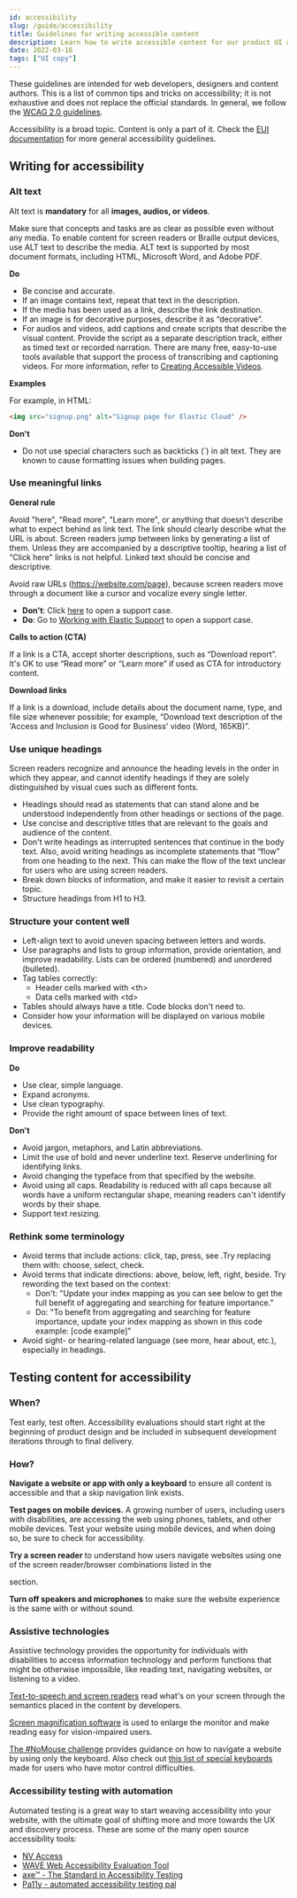 ```yaml
---
id: accessibility
slug: /guide/accessibility
title: Guidelines for writing accessible content
description: Learn how to write accessible content for our product UI and documentation.
date: 2022-03-16
tags: ["UI copy"]
---
```


These guidelines are intended for web developers, designers and content authors. This is a
list of common tips and tricks on accessibility; it is not exhaustive and does not replace
the official standards. In general, we follow the
[WCAG 2.0 guidelines](https://www.w3.org/TR/2008/REC-WCAG20-20081211/#guidelines).

Accessibility is a broad topic. Content is only a part of it. Check the
[EUI documentation](https://eui.elastic.co/#/guidelines/accessibility) for more general
accessibility guidelines.

## Writing for accessibility

### Alt text

Alt text is **mandatory** for all **images, audios, or videos**.

Make sure that concepts and tasks are as clear as possible even without any media. To
enable content for screen readers or Braille output devices, use ALT text to describe the
media. ALT text is supported by most document formats, including HTML, Microsoft Word, and
Adobe PDF.

**Do**

- Be concise and accurate.
- If an image contains text, repeat that text in the description.
- If the media has been used as a link, describe the link destination.
- If an image is for decorative purposes, describe it as “decorative”.
- For audios and videos, add captions and create scripts that describe the visual content.
  Provide the script as a separate description track, either as timed text or recorded
  narration. There are many free, easy-to-use tools available that support the process of
  transcribing and captioning videos. For more information, refer to
  [Creating Accessible Videos](https://www.washington.edu/accessibility/videos/).

**Examples**

For example, in HTML:

```html
<img src="signup.png" alt="Signup page for Elastic Cloud" />
```

**Don't**

- Do not use special characters such as backticks (`) in alt text. They are known to cause
  formatting issues when building pages.

### Use meaningful links

**General rule**

Avoid "here", "Read more", "Learn more", or anything that doesn't describe what to expect
behind as link text. The link should clearly describe what the URL is about. Screen
readers jump between links by generating a list of them. Unless they are accompanied by a
descriptive tooltip, hearing a list of “Click here" links is not helpful. Linked text
should be concise and descriptive.

Avoid raw URLs (https://website.com/page), because screen readers move through a document
like a cursor and vocalize every single letter.

- **Don't**: Click [here](https://www.elastic.co/support/welcome) to open a support case.
- **Do**: Go to [Working with Elastic Support](https://www.elastic.co/support/welcome) to
  open a support case.

**Calls to action (CTA)**

If a link is a CTA, accept shorter descriptions, such as “Download report”. It's OK to use
“Read more” or “Learn more” if used as CTA for introductory content.

**Download links**

If a link is a download, include details about the document name, type, and file size
whenever possible; for example, “Download text description of the 'Access and Inclusion is
Good for Business' video (Word, 165KB)”.

### Use unique headings

Screen readers recognize and announce the heading levels in the order in which they
appear, and cannot identify headings if they are solely distinguished by visual cues such
as different fonts.

- Headings should read as statements that can stand alone and be understood independently
  from other headings or sections of the page.
- Use concise and descriptive titles that are relevant to the goals and audience of the
  content.
- Don't write headings as interrupted sentences that continue in the body text. Also,
  avoid writing headings as incomplete statements that “flow” from one heading to the
  next. This can make the flow of the text unclear for users who are using screen readers.
- Break down blocks of information, and make it easier to revisit a certain topic.
- Structure headings from H1 to H3.

### Structure your content well

- Left-align text to avoid uneven spacing between letters and words.
- Use paragraphs and lists to group information, provide orientation, and improve
  readability. Lists can be ordered (numbered) and unordered (bulleted).
- Tag tables correctly:
  - Header cells marked with \<th\>
  - Data cells marked with \<td\>
- Tables should always have a title. Code blocks don't need to.
- Consider how your information will be displayed on various mobile devices.

### Improve readability

**Do**

- Use clear, simple language.
- Expand acronyms.
- Use clean typography.
- Provide the right amount of space between lines of text.

**Don't**

- Avoid jargon, metaphors, and Latin abbreviations.
- Limit the use of bold and never underline text. Reserve underlining for identifying
  links.
- Avoid changing the typeface from that specified by the website.
- Avoid using all caps. Readability is reduced with all caps because all words have a
  uniform rectangular shape, meaning readers can't identify words by their shape.
- Support text resizing.

### Rethink some terminology

- Avoid terms that include actions: click, tap, press, see .Try replacing them with:
  choose, select, check.
- Avoid terms that indicate directions: above, below, left, right, beside. Try rewording
  the text based on the context:
  - Don't: "Update your index mapping as you can see below to get the full benefit of
    aggregating and searching for feature importance."
  - Do: "To benefit from aggregating and searching for feature importance, update your
    index mapping as shown in this code example: [code example]"
- Avoid sight- or hearing-related language (see more, hear about, etc.), especially in
  headings.

## Testing content for accessibility

### When?

Test early, test often. Accessibility evaluations should start right at the beginning of
product design and be included in subsequent development iterations through to final
delivery.

### How?

**Navigate a website or app with only a keyboard** to ensure all content is accessible and
that a skip navigation link exists.

**Test pages on mobile devices.** A growing number of users, including users with
disabilities, are accessing the web using phones, tablets, and other mobile devices. Test
your website using mobile devices, and when doing so, be sure to check for accessibility.

**Try a screen reader** to understand how users navigate websites using one of the screen
reader/browser combinations listed in the

<DocLink
  id="accessibility"
  section="assistive-technologies"
  text="Assistive technologies"
/> section.

**Turn off speakers and microphones** to make sure the website experience is the same with
or without sound.

### Assistive technologies

Assistive technology provides the opportunity for individuals with disabilities to access
information technology and perform functions that might be otherwise impossible, like
reading text, navigating websites, or listening to a video.

[Text-to-speech and screen readers](https://libguides.reading.ac.uk/inclusive-technology/text-to-speech)
read what's on your screen through the semantics placed in the content by developers.

[Screen magnification software](https://www.afb.org/blindness-and-low-vision/using-technology/using-computer/part-ii-experienced-computer-user-new-0)
is used to enlarge the monitor and make reading easy for vision-impaired users.

[The #NoMouse challenge](http://nomouse.org) provides guidance on how to navigate a
website by using only the keyboard. Also check out
[this list of special keyboards](https://bltt.org/keyboards-for-disabled-people/) made for
users who have motor control difficulties.

### Accessibility testing with automation

Automated testing is a great way to start weaving accessibility into your website, with
the ultimate goal of shifting more and more towards the UX and discovery process. These
are some of the many open source accessibility tools:

- [NV Access](https://www.nvaccess.org/)
- [WAVE Web Accessibility Evaluation Tool](https://wave.webaim.org/)
- [axe™ - The Standard in Accessibility Testing](https://www.deque.com/axe/)
- [Pa11y - automated accessibility testing pal](https://pa11y.org)
